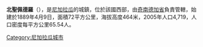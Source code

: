 '''北聖佩德羅'''（{{lang-es|San Pedro del Norte}}），是[[尼加拉瓜|尼加拉瓜]]的城鎮，位於該國西部，由[[奇南德加省|奇南德加省]]負責管轄，始建於1889年4月9日，面積72平方公里，海拔高度464米，2005年人口4,719，人口密度每平方公里65.54人。

{{coord|13|16|N|86|53|W|source:kolossus-itwiki|display=title}}

{{Nicaragua-geo-stub}}
[[Category:尼加拉瓜城市|Category:尼加拉瓜城市]]